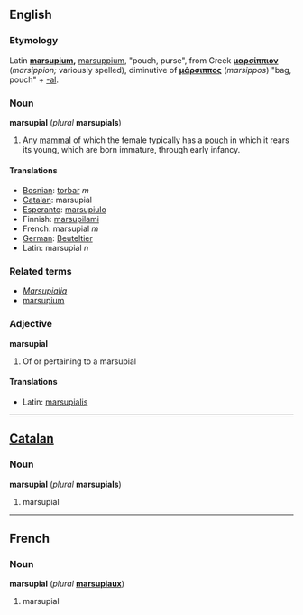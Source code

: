 ==English==
===Etymology===
Latin '''[[marsupium]],''' [[marsuppium]], "pouch, purse", from Greek '''[[μαρσίππιον]]''' (''marsippion;'' variously spelled), diminutive of '''[[μάρσιππος]]''' (''marsippos'') "bag, pouch" + [[-al]].

===Noun===
'''marsupial''' (''plural'' '''marsupials''')

#Any [[mammal]] of which the female typically has a [[pouch]] in which it rears its young, which are born immature, through early infancy.

====Translations====
*[[Bosnian]]: [[torbar]] ''m''
*[[Catalan]]: marsupial
*[[Esperanto]]: [[marsupiulo]]
*Finnish: [[marsupilami]]
*French: marsupial ''m''
*[[German]]: [[Beuteltier]]
*Latin: marsupial ''n''

===Related terms===
*''[[Marsupialia]]''
*[[marsupium]]

===Adjective===
'''marsupial'''
# Of or pertaining to a marsupial

====Translations====
*Latin: [[marsupialis]]

----
==[[Catalan]]==
===Noun===
'''marsupial''' (''plural'' '''marsupials''')

#marsupial

----
==French==
===Noun===
'''marsupial''' (''plural'' '''[[marsupiaux]]''')

#marsupial